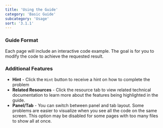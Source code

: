 ```yaml
---
title: 'Using the Guide'
category: 'Basic Guide'
subcategory: 'Usage'
sort: '3.1.1'
---
```


### Guide Format

Each page will include an interactive code example. The goal is for you to modify the code to achieve the requested result.

### Additional Features
* **Hint** - Click the `Hint` button to receive a hint on how to complete the problem
* **Related Resources** - Click the resource tab to view related technical documentation to learn more about the features being highlighted in the guide.
* **Panel/Tab** - You can switch between panel and tab layout. Some problems are easier to visualize when you see all the code on the same screen. This option may be disabled for some pages with too many files to show all at once.
